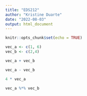 ```yaml
---
title: "EDS212"
author: "Kristine Duarte"
date: "2022-08-03"
output: html_document
---
```


```r
knitr::opts_chunk$set(echo = TRUE)
```

```r
vec_a <- c(1, 6)
vec_b <- c(2,4)

vec_a + vec_b

vec_a - vec_b

4 * vec_a

vec_a %*% vec_b
 
```

